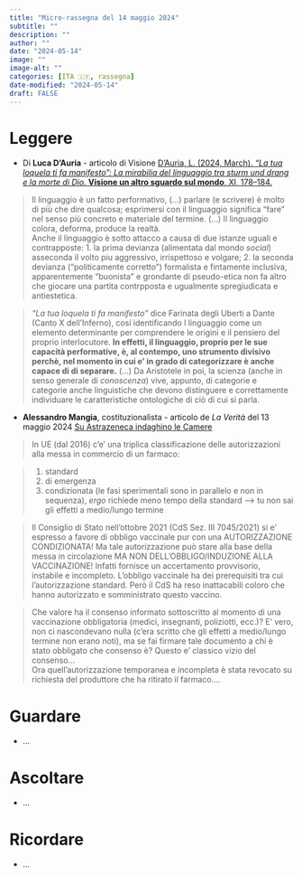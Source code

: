 ```yaml
---
title: "Micro-rassegna del 14 maggio 2024"
subtitle: ""
description: ""
author: ""
date: "2024-05-14"
image: ""
image-alt: ""
categories: [ITA 🇮🇹, rassegna]
date-modified: "2024-05-14"
draft: FALSE
---
```


# Leggere

- Di **Luca D'Auria** - articolo di Visione [D’Auria, L. (2024, March). *“La tua loquela ti fa manifesto”: La mirabilia del linguaggio tra sturm und drang e la morte di Dio.* **Visione un altro sguardo sul mondo**, XI, 178–184.](Citazione.pdf)

> Il linguaggio è un fatto performativo, (...) parlare (e scrivere) è molto di più che dire qualcosa; esprimersi con il linguaggio significa "fare" nel senso più concreto e materiale del termine. (...) Il linguaggio colora, deforma, produce la realtà.  
> Anche il linguaggio è sotto attacco a causa di due istanze uguali e contrapposte:
	1. la prima devianza (alimentata dal mondo *social*) asseconda il volto piu aggressivo, irrispettoso e volgare;
	2. la seconda devianza ("politicamente corretto") formalista e fintamente inclusiva, apparentemente "buonista" e grondante di pseudo-etica non fa altro che giocare una partita contrpposta e ugualmente spregiudicata e antiestetica.
 
> *“La tua loquela ti fa manifesto”* dice Farinata degli Uberti a Dante (Canto X dell'Inferno), cosí identificando l linguaggio come un elemento determinante per comprendere le origini e il pensiero del proprio interlocutore. **In effetti, il linguaggio, proprio per le sue capacità performative, è, al contempo, uno strumento divisivo perchè, nel momento in cui e' in grado di categorizzare è anche capace di di separare.** (...) Da Aristotele in poi, la scienza (anche in senso generale di *conoscenza*) vive, appunto, di categorie e categorie anche linguistiche che devono distinguere e correttamente individuare le caratteristiche ontologiche di ciò di cui si parla. 


- **Alessandro Mangia**, costituzionalista - articolo de *La Verità* del 13 maggio 2024  [Su Astrazeneca indaghino le Camere](mangia.pdf) 

> In UE (dal 2016) c'e' una triplica classificazione delle autorizzazioni alla messa in commercio di un farmaco:

> 1. standard
2. di emergenza
3. condizionata (le fasi sperimentali sono in parallelo e non in sequenza), *ergo* richiede meno tempo della standard --> tu non sai gli effetti a medio/lungo termine

> Il Consiglio di Stato nell'ottobre 2021 (CdS Sez. III 7045/2021) si e' espresso a favore di obbligo vaccinale pur con una AUTORIZZAZIONE CONDIZIONATA! Ma tale autorizzazione può stare alla base della messa in circolazione MA NON DELL'OBBLIGO/INDUZIONE ALLA VACCINAZIONE! Infatti fornisce un accertamento provvisorio, instabile e incompleto. 
L'obbligo vaccinale ha dei prerequisiti tra cui l'autorizzazione standard. Però il CdS ha reso inattacabili coloro che hanno autorizzato e somministrato questo vaccino. 

> Che valore ha il consenso informato sottoscritto al momento di una vaccinazione obbligatoria (medici, insegnanti, poliziotti, ecc.)? E' vero, non ci nascondevano nulla (c'era scritto che gli effetti a medio/lungo termine non erano noti), ma se fai firmare tale documento a chi è stato obbligato che consenso è? Questo e' classico vizio del consenso...  
Ora quell'autorizzazione temporanea e incompleta è stata revocato su richiesta del produttore che ha ritirato il farmaco.... 


# Guardare

-   ...

# Ascoltare

-   ...

# Ricordare

-   ...

<!-- # Istruzioni -->

<!-- + **FOOTNOTES** I am going to insert a footnote here[^1]. -->

<!-- [^1]: Here is the associated footnote, which will appear at the bottom of my document in a "Footnotes" section. -->
